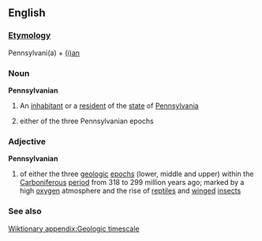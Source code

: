 ==English==
===[[Etymology]]===
Pennsylvani(a) + [[-ian|(i)an]]
===Noun===
'''Pennsylvanian'''
#An [[inhabitant]] or a [[resident]] of the [[state]] of [[Pennsylvania]]
#{{geology}} either of the three Pennsylvanian epochs
===Adjective===
'''Pennsylvanian'''
#{{geology}} of either the three [[geologic]] [[epoch]]s (lower, middle and upper) within the [[Carboniferous]] [[period]] from 318 to 299 million years ago; marked by a high [[oxygen]] atmosphere and the rise of [[reptile]]s and [[winged]] [[insects]]
===See also===
[[Wiktionary appendix:Geologic timescale]]